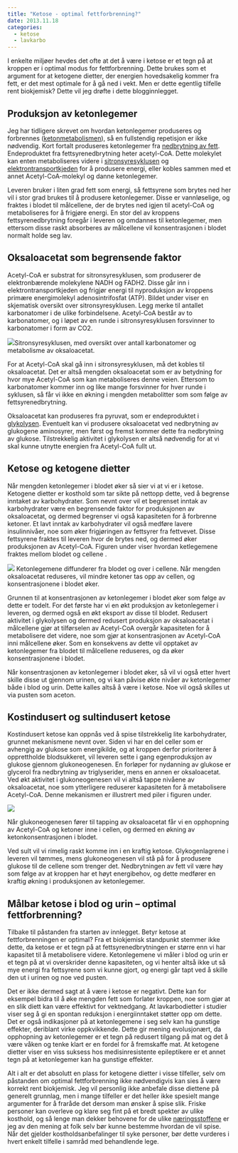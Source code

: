 ```yaml
---
title: "Ketose - optimal fettforbrenning?"
date: 2013.11.18
categories:
  - ketose
  - lavkarbo
---
```


I enkelte miljøer hevdes det ofte at det å være i ketose er et tegn på at kroppen er i optimal modus for fettforbrenning. Dette brukes som et argument for at ketogene dietter, der energien hovedsakelig kommer fra fett, er det mest optimale for å gå ned i vekt. Men er dette egentlig tilfelle rent biokjemisk? Dette vil jeg drøfte i dette blogginnlegget.

## Produksjon av ketonlegemer

Jeg har tidligere skrevet om hvordan ketonlegemer produseres og forbrennes ([ketonmetabolismen](http://www.friskogfunksjonell.no/ketonmetabolismen/ "Ketonmetabolismen")), så en fullstendig repetisjon er ikke nødvendig. Kort fortalt produseres ketonlegemer fra [nedbrytning av fett](http://www.friskogfunksjonell.no/fettsyrenedbrytning/ "Fettsyrenedbrytning – β-oksidasjon"). Endeproduktet fra fettsyrenedbrytning heter acetyl-CoA. Dette molekylet kan enten metaboliseres videre i [sitronsyresyklusen](http://www.friskogfunksjonell.no/sitronsyresyklusen/ "Sitronsyresyklusen") og [elektrontransportkjeden](http://www.friskogfunksjonell.no/elektrontransportkjeden/ "Elektrontransportkjeden") for å produsere energi, eller kobles sammen med et annet Acetyl-CoA-molekyl og danne ketonlegemer.

Leveren bruker i liten grad fett som energi, så fettsyrene som brytes ned her vil i stor grad brukes til å produsere ketonlegemer. Disse er vannløselige, og fraktes i blodet til målcellene, der de brytes ned igjen til acetyl-CoA og metaboliseres for å frigjøre energi. En stor del av kroppens fettsyrenedbrytning foregår i leveren og omdannes til ketonlegemer, men ettersom disse raskt absorberes av målcellene vil konsentrasjonen i blodet normalt holde seg lav.

## Oksaloacetat som begrensende faktor

Acetyl-CoA er substrat for sitronsyresyklusen, som produserer de elektronbærende molekylene NADH og FADH2. Disse går inn i elektrontransportkjeden og frigjør energi til nyproduksjon av kroppens primære energimolekyl adenosintrifosfat (ATP). Bildet under viser en skjematisk oversikt over sitronsyresyklusen. Legg merke til antallet karbonatomer i de ulike forbindelsene. Acetyl-CoA består av to karbonatomer, og i løpet av en runde i sitronsyresyklusen forsvinner to karbonatomer i form av CO2.

![](images/clipboard-93327752.png)Sitronsyresyklusen, med oversikt over antall karbonatomer og metabolisme av oksaloacetat.

For at Acetyl-CoA skal gå inn i sitronsyresyklusen, må det kobles til oksaloacetat. Det er altså mengden oksaloacetat som er av betydning for hvor mye Acetyl-CoA som kan metaboliseres denne veien. Ettersom to karbonatomer kommer inn og like mange forsvinner for hver runde i syklusen, så får vi ikke en økning i mengden metabolitter som som følge av fettsyrenedbrytning.

Oksaloacetat kan produseres fra pyruvat, som er endeproduktet i [glykolysen](http://www.friskogfunksjonell.no/glukosemetabolismen/ "Glukosemetabolismen"). Eventuelt kan vi produsere oksaloacetat ved nedbrytning av glukogene aminosyrer, men først og fremst kommer dette fra nedbrytning av glukose. Tilstrekkelig aktivitet i glykolysen er altså nødvendig for at vi skal kunne utnytte energien fra Acetyl-CoA fullt ut.

## Ketose og ketogene dietter

Når mengden ketonlegemer i blodet øker så sier vi at vi er i ketose. Ketogene dietter er kosthold som tar sikte på nettopp dette, ved å begrense inntaket av karbohydrater. Som nevnt over vil et begrenset inntak av karbohydrater være en begrensende faktor for produksjonen av oksaloacetat, og dermed begrenser vi også kapasiteten for å forbrenne ketoner. Et lavt inntak av karbohydrater vil også medføre lavere insulinnivåer, noe som øker frigjøringen av fettsyrer fra fettvevet. Disse fettsyrene fraktes til leveren hvor de brytes ned, og dermed øker produksjonen av Acetyl-CoA. Figuren under viser hvordan ketlegemene fraktes mellom blodet og cellene .

![](images/clipboard-3538563879.png) Ketonlegemene diffunderer fra blodet og over i cellene. Når mengden oksaloacetat reduseres, vil mindre ketoner tas opp av cellen, og konsentrasjonene i blodet øker.

Grunnen til at konsentrasjonen av ketonlegemer i blodet øker som følge av dette er todelt. For det første har vi en økt produksjon av ketonlegemer i leveren, og dermed også en økt eksport av disse til blodet. Redusert aktivitet i glykolysen og dermed redusert produksjon av oksaloacetat i målcellene gjør at tilførselen av Acetyl-CoA overgår kapasiteten for å metabolisere det videre, noe som gjør at konsentrasjonen av Acetyl-CoA inni målcellene øker. Som en konsekvens av dette vil opptaket av ketonlegemer fra blodet til målcellene reduseres, og da øker konsentrasjonene i blodet.

Når konsentrasjonen av ketonlegemer i blodet øker, så vil vi også etter hvert skille disse ut gjennom urinen, og vi kan påvise økte nivåer av ketonlegemer både i blod og urin. Dette kalles altså å være i ketose. Noe vil også skilles ut via pusten som aceton.

## Kostindusert og sultindusert ketose

Kostindusert ketose kan oppnås ved å spise tilstrekkelig lite karbohydrater, grunnet mekanismene nevnt over. Siden vi har en del celler som er avhengig av glukose som energikilde, og at kroppen derfor prioriterer å opprettholde blodsukkeret, vil leveren sette i gang egenproduksjon av glukose gjennom glukoneogenesen. En forløper for nydanning av glukose er glycerol fra nedbrytning av triglyserider, mens en annen er oksaloacetat. Ved økt aktivitet i glukoneogenesen vil vi altså tappe nivåene av oksaloacetat, noe som ytterligere reduserer kapasiteten for å metabolisere Acetyl-CoA. Denne mekanismen er illustrert med piler i figuren under.

![](images/clipboard-4151652542.png)

Når glukoneogenesen fører til tapping av oksaloacetat får vi en opphopning av Acetyl-CoA og ketoner inne i cellen, og dermed en økning av ketonkonsentrasjonen i blodet.

Ved sult vil vi rimelig raskt komme inn i en kraftig ketose. Glykogenlagrene i leveren vil tømmes, mens glukoneogenesen vil stå på for å produsere glukose til de cellene som trenger det. Nedbrytningen av fett vil være høy som følge av at kroppen har et høyt energibehov, og dette medfører en kraftig økning i produksjonen av ketonlegemer.

## Målbar ketose i blod og urin – optimal fettforbrenning?

Tilbake til påstanden fra starten av innlegget. Betyr ketose at fettforbrenningen er optimal? Fra et biokjemisk standpunkt stemmer ikke dette, da ketose er et tegn på at fettsyrenedbrytningen er større enn vi har kapasitet til å metabolisere videre. Ketonlegemene vi måler i blod og urin er et tegn på at vi overskrider denne kapasiteten, og vi henter altså ikke ut så mye energi fra fettsyrene som vi kunne gjort, og energi går tapt ved å skille den ut i urinen og noe ved pusten.

Det er ikke dermed sagt at å være i ketose er negativt. Dette kan for eksempel bidra til å øke mengden fett som forlater kroppen, noe som gjør at en slik diett kan være effektivt for vektnedgang. At lavkarbodietter i studier viser seg å gi en spontan reduksjon i energiinntaket støtter opp om dette. Det er også indikasjoner på at ketonlegemene i seg selv kan ha gunstige effekter, deriblant virke oppkvikkende. Dette gir mening evolusjonært, da opphopning av ketonlegemer er et tegn på redusert tilgang på mat og det å være våken og tenke klart er en fordel for å fremskaffe mat. At ketogene dietter viser en viss suksess hos medisinresistente epileptikere er et annet tegn på at ketonlegemer kan ha gunstige effekter.

Alt i alt er det absolutt en plass for ketogene dietter i visse tilfeller, selv om påstanden om optimal fettforbrenning ikke nødvendigvis kan sies å være korrekt rent biokjemisk. Jeg vil personlig ikke anbefale disse diettene på generelt grunnlag, men i mange tilfeller er det heller ikke spesielt mange argumenter for å fraråde det dersom man ønsker å spise slik. Friske personer kan overleve og klare seg fint på et bredt spekter av ulike kosthold, og så lenge man dekker behovene for de ulike [næringsstoffene](http://www.friskogfunksjonell.no/naeringsstoffene/ "Artikkelserie om Næringsstoffene") er jeg av den mening at folk selv bør kunne bestemme hvordan de vil spise. Når det gjelder kostholdsanbefalinger til syke personer, bør dette vurderes i hvert enkelt tilfelle i samråd med behandlende lege.
